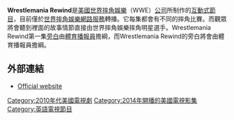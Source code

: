 {{In-progress_tvshow}}
{{Infobox television
| 名稱     = Wrestlemania Rewind
| 原名     = 
| 圖片     = 
| 分類     = [[互動式傳播|互動式]][[電視節目|節目]]
| 主持     = 
| 旁白     = {{link-en|蓋瑞·索恩|Gary Thorne}}
| 國家     = {{USA}}
| 片頭曲   = 
| 主唱     = 
| 季數     = 1
| 集數     = 5
| 機位     = 
| 每集長   = 60分鐘
| 製片人   = [[文斯·麥馬漢|文斯·麥馬漢]]
| 執行製作 = 
| 製作公司 = [[世界摔角娛樂|世界摔角娛樂]]
| 頻道     = [[世界摔角娛樂網路服務|WWE Network]]
| 開始     = 2014年2月25日
| 結束     = 至今
| 官方網站 = 
}}

'''Wrestlemania Rewind'''是[[美國|美國]][[世界摔角娛樂|世界摔角娛樂]]（WWE）[[公司|公司]]所制作的[[互動式傳播|互動式]][[電視節目|節目]]，目前僅於[[世界摔角娛樂網路服務|世界摔角娛樂網路服務]]轉播。它每集都會有不同的摔角比賽。而觀眾將會聽到裡面的故事情節直接由世界摔角娛樂摔角明星選手。Wrestlemania Rewind第一集[[旁白|旁白]]由[[播報員|體育播報員]]{{link-en|帕特·薩默羅爾|Pat Summerall}}擔綱，而Wrestlemania Rewind的旁白將會由體育播報員{{link-en|蓋瑞·索恩|Gary Thorne}}擔綱。

== 外部連結 ==
* [http://www.wwe.com/shows/wrestlemania-rewind Official website] {{Wayback|url=http://www.wwe.com/shows/wrestlemania-rewind |date=20150921021532 }}

{{WWE節目|Wrestlemania Rewind}}

[[Category:2010年代美國電視劇|Category:2010年代美國電視劇]]
[[Category:2014年開播的美國電視影集|Category:2014年開播的美國電視影集]]
[[Category:英語電視節目|Category:英語電視節目]]